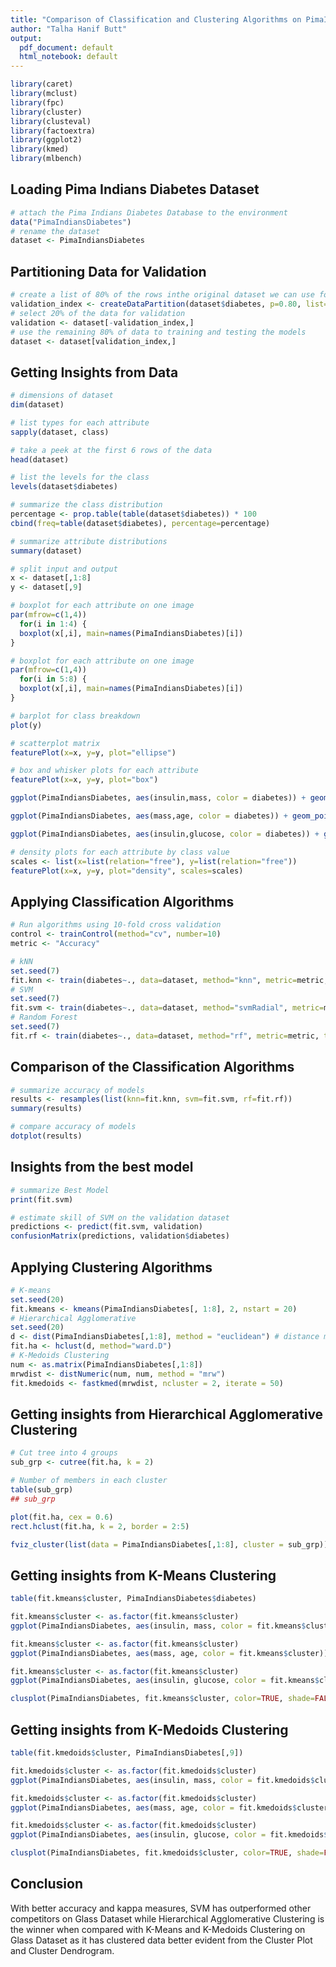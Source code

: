 ```yaml
---
title: "Comparison of Classification and Clustering Algorithms on PimaIndiansDiabetes Dataset Using R"
author: "Talha Hanif Butt"
output:
  pdf_document: default
  html_notebook: default
---
```


```r
library(caret)
library(mclust)
library(fpc)
library(cluster)
library(clusteval)
library(factoextra)
library(ggplot2)
library(kmed)
library(mlbench)
```

## Loading Pima Indians Diabetes Dataset
```r
# attach the Pima Indians Diabetes Database to the environment
data("PimaIndiansDiabetes")
# rename the dataset
dataset <- PimaIndiansDiabetes
```

## Partitioning Data for Validation
```r
# create a list of 80% of the rows inthe original dataset we can use for training
validation_index <- createDataPartition(dataset$diabetes, p=0.80, list=FALSE)
# select 20% of the data for validation
validation <- dataset[-validation_index,]
# use the remaining 80% of data to training and testing the models
dataset <- dataset[validation_index,]
```

## Getting Insights from Data
```r
# dimensions of dataset
dim(dataset)
```

```r
# list types for each attribute
sapply(dataset, class)
```

```r
# take a peek at the first 6 rows of the data
head(dataset)
```

```r
# list the levels for the class
levels(dataset$diabetes)
```

```r
# summarize the class distribution
percentage <- prop.table(table(dataset$diabetes)) * 100
cbind(freq=table(dataset$diabetes), percentage=percentage)
```

```r
# summarize attribute distributions
summary(dataset)
```

```r
# split input and output
x <- dataset[,1:8]
y <- dataset[,9]
```

```r
# boxplot for each attribute on one image
par(mfrow=c(1,4))
  for(i in 1:4) {
  boxplot(x[,i], main=names(PimaIndiansDiabetes)[i])
}
```

```r
# boxplot for each attribute on one image
par(mfrow=c(1,4))
  for(i in 5:8) {
  boxplot(x[,i], main=names(PimaIndiansDiabetes)[i])
}
```

```r
# barplot for class breakdown
plot(y)
```

```r
# scatterplot matrix
featurePlot(x=x, y=y, plot="ellipse")
```

```r
# box and whisker plots for each attribute
featurePlot(x=x, y=y, plot="box")
```

```r
ggplot(PimaIndiansDiabetes, aes(insulin,mass, color = diabetes)) + geom_point()
```

```r
ggplot(PimaIndiansDiabetes, aes(mass,age, color = diabetes)) + geom_point()
```

```r
ggplot(PimaIndiansDiabetes, aes(insulin,glucose, color = diabetes)) + geom_point()
```

```r
# density plots for each attribute by class value
scales <- list(x=list(relation="free"), y=list(relation="free"))
featurePlot(x=x, y=y, plot="density", scales=scales)
```

## Applying Classification Algorithms
```r
# Run algorithms using 10-fold cross validation
control <- trainControl(method="cv", number=10)
metric <- "Accuracy"
```

```r
# kNN
set.seed(7)
fit.knn <- train(diabetes~., data=dataset, method="knn", metric=metric, trControl=control)
# SVM
set.seed(7)
fit.svm <- train(diabetes~., data=dataset, method="svmRadial", metric=metric, trControl=control)
# Random Forest
set.seed(7)
fit.rf <- train(diabetes~., data=dataset, method="rf", metric=metric, trControl=control)
```

## Comparison of the Classification Algorithms
```r
# summarize accuracy of models
results <- resamples(list(knn=fit.knn, svm=fit.svm, rf=fit.rf))
summary(results)
```

```r
# compare accuracy of models
dotplot(results)
```

## Insights from the best model
```r
# summarize Best Model
print(fit.svm)
```

```r
# estimate skill of SVM on the validation dataset
predictions <- predict(fit.svm, validation)
confusionMatrix(predictions, validation$diabetes)
```

## Applying Clustering Algorithms 
```r
# K-means
set.seed(20)
fit.kmeans <- kmeans(PimaIndiansDiabetes[, 1:8], 2, nstart = 20)
# Hierarchical Agglomerative
set.seed(20)
d <- dist(PimaIndiansDiabetes[,1:8], method = "euclidean") # distance matrix
fit.ha <- hclust(d, method="ward.D")
# K-Medoids Clustering
num <- as.matrix(PimaIndiansDiabetes[,1:8])
mrwdist <- distNumeric(num, num, method = "mrw")
fit.kmedoids <- fastkmed(mrwdist, ncluster = 2, iterate = 50)
```

## Getting insights from Hierarchical Agglomerative Clustering
```r
# Cut tree into 4 groups
sub_grp <- cutree(fit.ha, k = 2)

# Number of members in each cluster
table(sub_grp)
## sub_grp
```

```r
plot(fit.ha, cex = 0.6)
rect.hclust(fit.ha, k = 2, border = 2:5)
```

```r
fviz_cluster(list(data = PimaIndiansDiabetes[,1:8], cluster = sub_grp))
```

## Getting insights from K-Means Clustering
```r
table(fit.kmeans$cluster, PimaIndiansDiabetes$diabetes)
```

```r
fit.kmeans$cluster <- as.factor(fit.kmeans$cluster)
ggplot(PimaIndiansDiabetes, aes(insulin, mass, color = fit.kmeans$cluster)) + geom_point()
```

```r
fit.kmeans$cluster <- as.factor(fit.kmeans$cluster)
ggplot(PimaIndiansDiabetes, aes(mass, age, color = fit.kmeans$cluster)) + geom_point()
```

```r
fit.kmeans$cluster <- as.factor(fit.kmeans$cluster)
ggplot(PimaIndiansDiabetes, aes(insulin, glucose, color = fit.kmeans$cluster)) + geom_point()
```

```r
clusplot(PimaIndiansDiabetes, fit.kmeans$cluster, color=TRUE, shade=FALSE, labels=2, lines=0)
```

## Getting insights from K-Medoids Clustering
```r
table(fit.kmedoids$cluster, PimaIndiansDiabetes[,9])
```

```r
fit.kmedoids$cluster <- as.factor(fit.kmedoids$cluster)
ggplot(PimaIndiansDiabetes, aes(insulin, mass, color = fit.kmedoids$cluster)) + geom_point()
```

```r
fit.kmedoids$cluster <- as.factor(fit.kmedoids$cluster)
ggplot(PimaIndiansDiabetes, aes(mass, age, color = fit.kmedoids$cluster)) + geom_point()
```

```r
fit.kmedoids$cluster <- as.factor(fit.kmedoids$cluster)
ggplot(PimaIndiansDiabetes, aes(insulin, glucose, color = fit.kmedoids$cluster)) + geom_point()
```

```r
clusplot(PimaIndiansDiabetes, fit.kmedoids$cluster, color=TRUE, shade=FALSE, labels=2, lines=0)
```

## Conclusion
With better accuracy and kappa measures, SVM has outperformed other competitors on Glass Dataset while Hierarchical Agglomerative Clustering is the winner when compared with K-Means and K-Medoids Clustering on Glass Dataset as it has clustered data better evident from the Cluster Plot and Cluster Dendrogram.